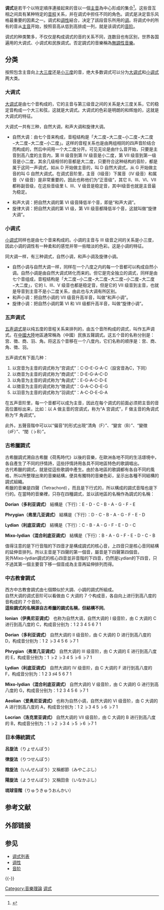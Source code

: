 {{Multiple issues|
{{cleanup-jargon|time=2014-12-21T23:34:34+00:00}}
{{Copy edit|time=2020-10-26T01:03:58+00:00}}

{{Onesource|time=2020-10-26T01:03:58+00:00}}
}}
'''调式'''是若干个以特定順序連接起來的音以一個[[主音|主音]]為中心形成的集合<ref>{{cite book|title=音樂理論基礎|chapter=第四章 調式總論|page=41|author=李重光|year=1979|publisher=[[人民音樂出版社|人民音樂出版社]]}}</ref>。这些音互相之间具有某种特定的[[音程|音程]]关系，并在调式中担任不同的角色。调式是决定音乐风格最重要的因素之一。调式和[[调性|调性]]結合，决定了該段音乐所用的[[调|调]]。将调式中的所有的音从[[主音|主音]]开始，按照音高从低到高排成一列，就是该调式的[[音阶|音阶]]。

调式的种类繁多，不仅仅是构成调式的音的关系不同，连数目也有区别，世界各国遍用的大调式、小调式和民族调式。否定調式的音樂稱為[[無調性音樂|無調性音樂]]。

== 分类 ==
按照包含主音向上[[大三度|大三度]]还是[[音程|小三度]]的音，绝大多数调式可以分为[[大调式|大调式]]和[[小调式|小调式]]两大类。

=== 大调式 ===
[[大调式|大调式]]是由七个音构成的，它的主音与第三级音之间的关系是大三度关系，它的稳定音构成一个大三和弦，这就是大调式。大调式的色彩是明朗的和辉煌的，这就是大调式的特征。

大调式一共有三种，自然大调，和声大调和旋律大调。
* 自然大调：由七个音来构成，音程结构是「大二度−大二度−小二度−大二度−大二度−大二度−小二度」。这样的音程关系也是由两组相同的四声音阶结合而构成的，然后中间用一个大二度分开。可见无论是由什么音开始，只要是主音到高八度的主音内，第 Ⅲ 级音到第 Ⅳ 级音是小二度，第 Ⅶ 级音到第一级音是小二度，其余几级相邻的音都是大二度，只要符合这种结构的音阶，都是属于这同一声调式，如从 D 开始做主音的，叫 D 自然大调式，从 G 开始做主音的叫 G 自然大调式。在调式音阶里，主音（Ⅰ级音）下属音（Ⅳ 级音）和属音（Ⅴ 级音）是非常重要的，因此也称他们为“正音级”，其它 Ⅱ、Ⅲ、Ⅵ、Ⅶ 都称副音级，在这些音级里 Ⅰ、Ⅲ、Ⅴ 级音是稳定音，其中Ⅰ级音也就是主音最为稳定。

* 和声大调：把自然大调的第 Ⅵ 级音降低半个音，即是“和声大调”。
* 旋律大调：把自然大调的第 Ⅵ 级，第 Ⅶ 级音都降低半个音，这就叫做“旋律大调”。

=== 小调式 ===
[[小调式|小调式]]同样也是由七个音来构成的。小调的主音与 Ⅲ 级音之间的关系是小三度，因此小调的调性有一种柔和的感觉并带一些暗淡的色彩。这是小调的特征。

同大调一样，有三种调式，自然小调，和声小调及旋律小调。
* 自然小调与自然大调一样，同样在一个八度之内的每一个音都可以构成自然小调。自然小调是由自然大调式转化而来的。但它是完全独立的调式，同样是由七个音组成，音程结构是「大二度−小二度−大二度−大二度−小二度−大二度−大二度」，它的 Ⅰ、Ⅲ、Ⅴ 级音也都是稳定音，但是它的 Ⅶ 级音到主音，也就是导音到主音不是小二度关系，由此也与大调有所区别。
* 和声小调：把自然小调的 Ⅶ 级音升高半音，叫做“和声小调”。
* 旋律小调：把自然小调的第 Ⅵ 和 Ⅶ 级都升高半音，叫做“旋律小调”。

=== 五声调式 ===
[[五声调式|五声调式]]是以纯五度的音程关系来排列的，由五个音所构成的调式，叫作五声调式。在[[中國大陸|中國大陸]]地區通常稱為（中國）民族五聲調式。这五个音的名称分别是：宫、徴、商、羽、角。将这五个音移在一个八度内，它们名称的顺序是：宫、商、角、徴、羽。

五声调式有下面几种：   

# 以宫音为主音的调式称为“宫调式”：C-D-E-G-A-C（設宮音為C，下同） 
# 以商音为主音的调式称为“商调式”：D-E-G-A-C-D
# 以角音为主音的调式称为“角调式”：E-G-A-C-D-E
# 以徴音为主音的调式称为“徴调式”：G-A-C-D-E-G
# 以羽音为主音的调式称为“羽调式”：A-C-D-E-G-A 

在五声音阶里，每一个音都可以成为主音，因此在每个调式的前面必须把主音的音高位置标出来，比如：以 A 做主音的宫调式，称为“A 宫调式”，F 做主音的角调式称为“F 角调式”。

此外，五聲音階中可以以“偏音”的形式出現“清角（F）”、“變宮（B）”、“變徴（♯F）”、“閏（♭B）”。

=== 古希臘調式 ===
古希臘調式溯自古希臘《荷馬時代》以後的音樂，在歐洲各地不同的生活璟境中，各自產生了不同的抒情詩，這些抒情詩用各具不同地區特色的歌調唱出。<br>
古代希臘的調式，就是從這些歌調中產生。由於各地區的歌調都有各自不同的風格，所以所整理出來的音樂結構，便具有獨特的音樂色彩，呈示出各種不同結構的調式組織。<br>
希臘的音樂是四聲（Tetrachord），而且是下行式的，所以構成的調式音階也是下行的。在當時的音樂裡，只存在四種調式，並以該地區的名稱作為調式的名稱：

'''Dorian（多利亚调式）'''
結構是（下行）：E - D - C - B - A - G - F - E

'''Phrygian（弗里几亚调式）'''
結構是（下行）：D - C - B - A - G - F - E - D

'''Lydian（利底亚调式）'''
結構是（下行）：C - B - A - G - F - E - D - C

'''Mixo-lydian（混合利底亚调式）'''
結構是（下行）：B - A - G - F - E - D - C - B

值得注意的是下行音階的下四音才是構成調式的核心音，上四音只是核心音同結構的延伸音排列。所以主音是下四聲的第一個音，屬音是下四聲第四個音。<br>
另外Mixo-lydian調式的核心四音並非音階的下四音，仍然是Lydian的下四音，只不過其第一個主要音下移一個音成為主音再延伸排列而得。

=== 中古教會調式 ===

西方中古教會調式由七個類似於大調、小調的調式所組成。<br>
自然大调的调式音阶可以看做由 C 大调的 7 个构成音，各自向上进行到高八度的音构成的 7 个音阶。<br>
'''這些調式的名稱源自古希臘的調式名稱，但結構不同'''。

'''Ionian（伊奥尼亚调式）'''
也称为自然大调，自然大调的 I 级音阶，由 C 大调的 C 进行到高八度的 C，构成音分别为：1 2 3 4 5 6 7 1

'''Dorian（多利亚调式）'''
自然大调的 II 级音阶，由 C 大调的 D 进行到高八度的 D，构成音分别为：1 2 ♭3 4 5 6 ♭7 1

'''Phrygian（弗里几亚调式）'''
自然大调的 III 级音阶，由 C 大调的 E 进行到高八度的 E，构成音分别为：1 ♭2 ♭3 4 5 ♭6 ♭7 1

'''Lydian（利底亚调式）'''
自然大调的 IV 级音阶，由 C 大调的 F 进行到高八度的 F，构成音分别为：1 2 3 ♯4 5 6 7 1

'''Mixo-lydian（混合利底亚调式）'''
自然大调的 V 级音阶，由 C 大调的 G 进行到高八度的 G，构成音分别为：1 2 3 4 5 6 ♭7 1

'''Aeolian（爱奥尼亚调式）'''
也称为自然小调，自然大调的 VI 级音阶，由 C 大调的 A 进行到高八度的 A，构成音分别为：1 2 ♭3 4 5 ♭6 ♭7 1

'''Locrian（洛克里亚调式）'''
自然大调的 VII 级音阶，由 C 大调的 B 进行到高八度的 B，构成音分别为：1 ♭2 ♭3 4 ♭5 ♭6 ♭7 1

===日本傳統調式===

'''呂旋法'''（りょせんぽう）

'''律旋法'''（りつせんぽう）

'''陰旋法'''（いんせんぽう）又稱都節（みやこぶし）

'''陽旋法'''（ようせんぽう）又稱田舎（いなかぶし）

'''琉球音階'''（りゅうきゅうおんかい）

== 参考文献 ==
{{Reflist}}

== 外部链接 ==

== 参见 ==
{{Portal|音乐}}
* [[调式列表|调式列表]]
* [[调性|调性]]
* [[音阶|音阶]]

{{-}}
{{Musicnotation}}

[[Category:音樂理論|Category:音樂理論]]
[[Category:调式|]]